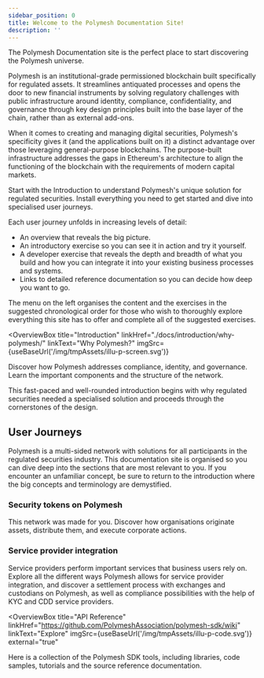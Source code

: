 ```yaml
---
sidebar_position: 0
title: Welcome to the Polymesh Documentation Site!
description: ''
---
```



The Polymesh Documentation site is the perfect place to start discovering the Polymesh universe.

Polymesh is an institutional-grade permissioned blockchain built specifically for regulated assets. It streamlines antiquated processes and opens the door to new financial instruments by solving regulatory challenges with public infrastructure around identity, compliance, confidentiality, and governance through key design principles built into the base layer of the chain, rather than as external add-ons.

When it comes to creating and managing digital securities, Polymesh's specificity gives it (and the applications built on it) a distinct advantage over those leveraging general-purpose blockchains. The purpose-built infrastructure addresses the gaps in Ethereum's architecture to align the functioning of the blockchain with the requirements of modern capital markets.

Start with the Introduction to understand Polymesh's unique solution for regulated securities. Install everything you need to get started and dive into specialised user journeys.

Each user journey unfolds in increasing levels of detail:

- An overview that reveals the big picture.
- An introductory exercise so you can see it in action and try it yourself.
- A developer exercise that reveals the depth and breadth of what you build and how you can integrate it into your existing business processes and systems.
- Links to detailed reference documentation so you can decide how deep you want to go.

The menu on the left organises the content and the exercises in the suggested chronological order for those who wish to thoroughly explore everything this site has to offer and complete all of the suggested exercises.

<OverviewBox
  title="Introduction"
  linkHref="./docs/introduction/why-polymesh/"
  linkText="Why Polymesh?"
  imgSrc={useBaseUrl('/img/tmpAssets/illu-p-screen.svg')}
>
  <p>
    Discover how Polymesh addresses compliance, identity, and governance. Learn
    the important components and the structure of the network.
  </p>
  <p>
    This fast-paced and well-rounded introduction begins with why regulated
    securities needed a specialised solution and proceeds through the
    cornerstones of the design.
  </p>
</OverviewBox>

<ActionCardWrapper title="Quick Start">
  <ActionCard
    href="./docs/quickstart/wallet/"
    text="Get The Wallet"
    desc="Connect to Polymesh with your browser in just a few minutes."
  ></ActionCard>
  <ActionCard
    href="./docs/quickstart/verification-with-cdd/"
    text="Get Verified"
    desc="Polymesh users are confidential but they are not anonymous. Get an account and get verified."
  ></ActionCard>
  <ActionCard
    href="./docs/quickstart/quickstart-polyx/"
    showDevSign="true"
    text="Get Testnet POLYX"
    desc="Get POLYX to pay for blockchain transactions and to participate in on-chain network governance."
  ></ActionCard>
</ActionCardWrapper>

## User Journeys

Polymesh is a multi-sided network with solutions for all participants in the regulated securities industry. This documentation site is organised so you can dive deep into the sections that are most relevant to you. If you encounter an unfamiliar concept, be sure to return to the introduction where the big concepts and terminology are demystified.

### Security tokens on Polymesh

This network was made for you. Discover how organisations originate assets, distribute them, and execute corporate actions.

### Service provider integration

Service providers perform important services that business users rely on. Explore all the different ways Polymesh allows for service provider integration, and discover a settlement process with exchanges and custodians on Polymesh, as well as compliance possibilities with the help of KYC and CDD service providers.

<ActionCardWrapper >
  <ActionCard
    href="./docs/originate/creating-asset/"
    text="Originate an Asset"
    desc="Discover how securities are created."
  />
  <ActionCard
    href="./docs/distribute/distributing-assets/"
    text="Distribute an Asset"
    desc="Discover how Polymesh ensures compliance as securities are transferred."
  />
  <ActionCard
    href="./docs/actions/"
    text="Corporate Actions"
    desc="Discover how to distribute a dividend and execute other actions
            linked to securities."
  />
    <ActionCard
    href="./docs/settlement/transferring-assets/"
    text="Settlement and Custody"
    desc="Discover how Polymesh addresses the complex process of settling regulatory-compliant trades involving custodians and exchanges."
  />
  <ActionCard
    href="./docs/kyc/kyc/"
    text="KYC Service Providers"
    desc="Discover how Polymesh solves identity-verification while maintaining confidentiality."
  />
  <ActionCard
    href="./docs/kyc/know-your-customer/"
    text="CDD Service Providers"
    desc="Discover how network-wide compliance is assured with customer due diligence service providers."
  />

</ActionCardWrapper>

<OverviewBox
  title="API Reference"
  linkHref="https://github.com/PolymeshAssociation/polymesh-sdk/wiki"
  linkText="Explore"
  imgSrc={useBaseUrl('/img/tmpAssets/illu-p-code.svg')}
  external="true"
>
  <p>
    Here is a collection of the Polymesh SDK tools, including libraries, code
    samples, tutorials and the source reference documentation.
  </p>
</OverviewBox>
